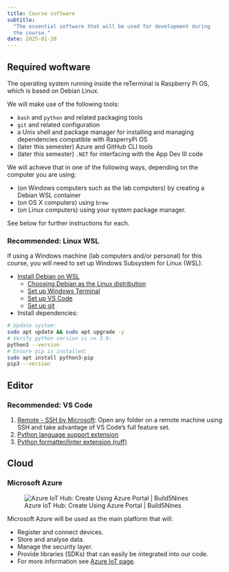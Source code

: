 ```yaml
---
title: Course software
subtitle:
  "The essential software that will be used for development during
  the course."
date: 2025-01-20
---
```


## Required woftware

The operating system running inside the reTerminal is Raspberry Pi OS, which is based on Debian Linux.

We will make use of the following tools:

- `bash` and `python` and related packaging tools
- `git` and related configuration
- a Unix shell and package manager for installing and managing dependencies compatible with RasperryPi OS
- (later this semester) Azure and GitHub CLI tools
- (later this semester) `.NET` for interfacing with the App Dev III code

We will achieve that in one of the following ways, depending on the computer you are using:

- (on Windows computers such as the lab computers) by creating a Debian WSL container
- (on OS X computers) using `brew`
- (on Linux computers) using your system package manager.

See below for further instructions for each.

### Recommended: Linux WSL

If using a Windows machine (lab computers and/or personal) for this course, you will need to set up Windows Subsystem for Linux (WSL).

- [Install Debian on WSL](https://learn.microsoft.com/en-us/windows/wsl/setup/environment)
  - [Choosing Debian as the Linux distribution](https://learn.microsoft.com/en-ca/windows/wsl/install#change-the-default-linux-distribution-installed)
  - [Set up Windows Terminal](https://learn.microsoft.com/en-ca/windows/wsl/setup/environment#set-up-windows-terminal)
  - [Set up VS Code](https://learn.microsoft.com/en-us/windows/wsl/tutorials/wsl-vscode)
  - [Set up git](https://learn.microsoft.com/en-us/windows/wsl/tutorials/wsl-git)
- Install dependencies:

```bash
# Update system:
sudo apt update && sudo apt upgrade -y
# Verify python version is >= 3.9: 
python3 --version
# Ensure pip is installed:
sudo apt install python3-pip
pip3 --version
```

## Editor

### Recommended: VS Code

1. [Remote - SSH by Microsoft](https://marketplace.visualstudio.com/items?itemName=ms-vscode-remote.remote-ssh):
   Open any folder on a remote machine using SSH and take advantage of VS Code's
   full feature set.
1. [Python language support extension](https://marketplace.visualstudio.com/items?itemName=ms-python.python)
1. [Python formatter/linter extension (ruff)](https://marketplace.visualstudio.com/items?itemName=charliermarsh.ruff)


## Cloud

### Microsoft Azure

:::{.column-margin}
![Azure IoT Hub: Create Using Azure Portal | Build5Nines](https://external-content.duckduckgo.com/iu/?u=https%3A%2F%2Fi1.wp.com%2Fbuild5nines.com%2Fwp-content%2Fuploads%2F2019%2F12%2FAzure_IoT_Hub_Featured_Image.jpg%3Fresize%3D1080%252C675%26ssl%3D1&f=1&nofb=1 ":size=400")
:::

Microsoft Azure will be used as the main platform that will:

- Register and connect devices.
- Store and analyse data.
- Manage the security layer.
- Provide libraries (SDKs) that can easily be integrated into our code.
- For more information see
  [Azure IoT page](https://azure.microsoft.com/en-us/overview/iot/).
